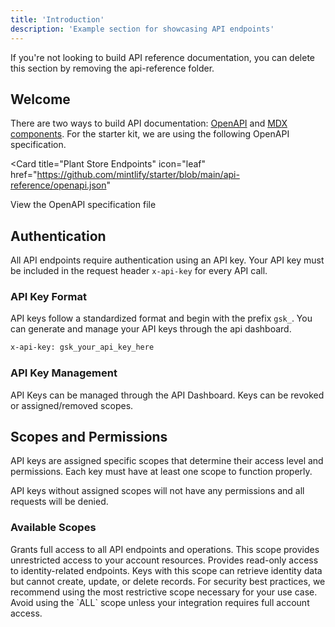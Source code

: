 ```yaml
---
title: 'Introduction'
description: 'Example section for showcasing API endpoints'
---
```


<Note>
  If you're not looking to build API reference documentation, you can delete
  this section by removing the api-reference folder.
</Note>

## Welcome

There are two ways to build API documentation: [OpenAPI](https://mintlify.com/docs/api-playground/openapi/setup) and [MDX components](https://mintlify.com/docs/api-playground/mdx/configuration). For the starter kit, we are using the following OpenAPI specification.

<Card
  title="Plant Store Endpoints"
  icon="leaf"
  href="https://github.com/mintlify/starter/blob/main/api-reference/openapi.json"
>
  View the OpenAPI specification file
</Card>

## Authentication

All API endpoints require authentication using an API key. Your API key must be included in the request header `x-api-key` for every API call.

### API Key Format

API keys follow a standardized format and begin with the prefix `gsk_`. You can generate and manage your API keys through the api dashboard.

```bash
x-api-key: gsk_your_api_key_here
```

### API Key Management

API Keys can be managed through the API Dashboard. Keys can be revoked or assigned/removed scopes.

## Scopes and Permissions

API keys are assigned specific scopes that determine their access level and permissions. Each key must have at least one scope to function properly.

<Warning>
  API keys without assigned scopes will not have any permissions and all requests will be denied.
</Warning>

### Available Scopes

<AccordionGroup>
  <Accordion title="ALL" icon="unlock">
    Grants full access to all API endpoints and operations. This scope provides unrestricted access to your account resources.
  </Accordion>
  
  <Accordion title="IDENTITIES_READ" icon="eye">
    Provides read-only access to identity-related endpoints. Keys with this scope can retrieve identity data but cannot create, update, or delete records.
  </Accordion>
</AccordionGroup>

<Tip>
  For security best practices, we recommend using the most restrictive scope necessary for your use case. Avoid using the `ALL` scope unless your integration requires full account access.
</Tip>
